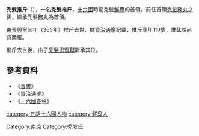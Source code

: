 '''禿髮推斤'''（{{bd||？|365年|catIdx=t}}），一名'''禿髮椎斤'''，[[十六國|十六國]]時期禿髮[[鮮卑|鮮卑]]的首領，前任首領[[禿髮務丸|禿髮務丸]]之孫，繼承禿髮務丸為首領。

[[東晉|東晉]][[兴宁_(晋哀帝)|興寧]]三年（365年）推斤去世，據[[資治通鑑|資治通鑑]]記載，推斤享年110歲，惟此說尚待商榷。

推斤去世後，由子[[禿髮思復鞬|禿髮思復鞬]]繼承其位。


==參考資料==
*《[[晉書|晉書]]》
*《[[資治通鑒|資治通鑒]]》
*《[[十六國春秋|十六國春秋]]》

[[category:五胡十六國人物|category:五胡十六國人物]]
[[category:鮮卑人|category:鮮卑人]]
[[Category:南凉|Category:南凉]]
[[Category:秃发氏|Category:秃发氏]]